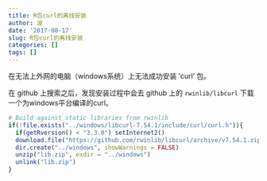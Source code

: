 ```yaml
---
title: R包curl的离线安装
author: 波
date: '2017-08-17'
slug: R包curl的离线安装
categories: []
tags: []
---
```


在无法上外网的电脑（windows系统）上无法成功安装 'curl' 包。

在 github 上搜索之后，发现安装过程中会去 github 上的 `rwinlib/libcurl` 下载一个为windows平台编译的curl。
```r
# Build against static libraries from rwinlib
if(!file.exists("../windows/libcurl-7.54.1/include/curl/curl.h")){
  if(getRversion() < "3.3.0") setInternet2()
  download.file("https://github.com/rwinlib/libcurl/archive/v7.54.1.zip", "lib.zip", quiet = TRUE)
  dir.create("../windows", showWarnings = FALSE)
  unzip("lib.zip", exdir = "../windows")
  unlink("lib.zip")
}
```

 
